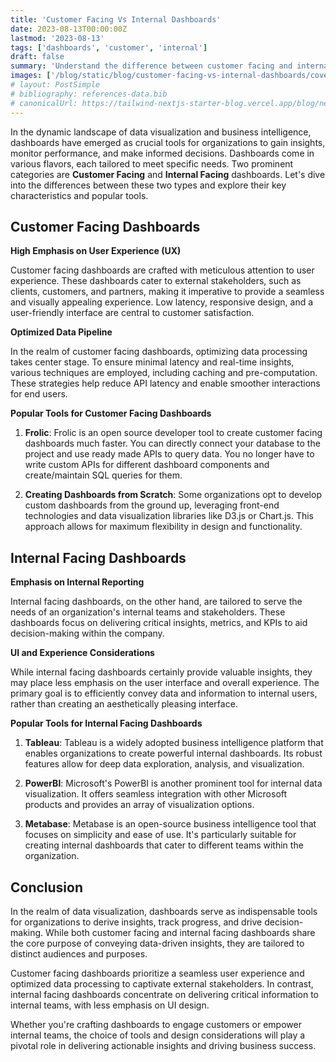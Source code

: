```yaml
---
title: 'Customer Facing Vs Internal Dashboards'
date: 2023-08-13T00:00:00Z
lastmod: '2023-08-13'
tags: ['dashboards', 'customer', 'internal']
draft: false
summary: 'Understand the difference between customer facing and internal dashboards. Customer facing dashboards are integrated into the consumer product and has high emphasis on UX and branding. Whereas internal dashboards are used for internal reporting'
images: ['/blog/static/blog/customer-facing-vs-internal-dashboards/cover.png']
# layout: PostSimple
# bibliography: references-data.bib
# canonicalUrl: https://tailwind-nextjs-starter-blog.vercel.app/blog/new-features-in-v1/
---
```


In the dynamic landscape of data visualization and business intelligence, dashboards have emerged as crucial tools for organizations to gain insights, monitor performance, and make informed decisions. Dashboards come in various flavors, each tailored to meet specific needs. Two prominent categories are **Customer Facing** and **Internal Facing** dashboards. Let's dive into the differences between these two types and explore their key characteristics and popular tools.

## Customer Facing Dashboards

**High Emphasis on User Experience (UX)**

Customer facing dashboards are crafted with meticulous attention to user experience. These dashboards cater to external stakeholders, such as clients, customers, and partners, making it imperative to provide a seamless and visually appealing experience. Low latency, responsive design, and a user-friendly interface are central to customer satisfaction.

**Optimized Data Pipeline**

In the realm of customer facing dashboards, optimizing data processing takes center stage. To ensure minimal latency and real-time insights, various techniques are employed, including caching and pre-computation. These strategies help reduce API latency and enable smoother interactions for end users.

**Popular Tools for Customer Facing Dashboards**

1. **Frolic**: Frolic is an open source developer tool to create customer facing dashboards much faster. You can directly connect your database to the project and use ready made APIs to query data. You no longer have to write custom APIs for different dashboard components and create/maintain SQL queries for them.

2. **Creating Dashboards from Scratch**: Some organizations opt to develop custom dashboards from the ground up, leveraging front-end technologies and data visualization libraries like D3.js or Chart.js. This approach allows for maximum flexibility in design and functionality.

## Internal Facing Dashboards

**Emphasis on Internal Reporting**

Internal facing dashboards, on the other hand, are tailored to serve the needs of an organization's internal teams and stakeholders. These dashboards focus on delivering critical insights, metrics, and KPIs to aid decision-making within the company.

**UI and Experience Considerations**

While internal facing dashboards certainly provide valuable insights, they may place less emphasis on the user interface and overall experience. The primary goal is to efficiently convey data and information to internal users, rather than creating an aesthetically pleasing interface.

**Popular Tools for Internal Facing Dashboards**

1. **Tableau**: Tableau is a widely adopted business intelligence platform that enables organizations to create powerful internal dashboards. Its robust features allow for deep data exploration, analysis, and visualization.

2. **PowerBI**: Microsoft's PowerBI is another prominent tool for internal data visualization. It offers seamless integration with other Microsoft products and provides an array of visualization options.

3. **Metabase**: Metabase is an open-source business intelligence tool that focuses on simplicity and ease of use. It's particularly suitable for creating internal dashboards that cater to different teams within the organization.

## Conclusion

In the realm of data visualization, dashboards serve as indispensable tools for organizations to derive insights, track progress, and drive decision-making. While both customer facing and internal facing dashboards share the core purpose of conveying data-driven insights, they are tailored to distinct audiences and purposes.

Customer facing dashboards prioritize a seamless user experience and optimized data processing to captivate external stakeholders. In contrast, internal facing dashboards concentrate on delivering critical information to internal teams, with less emphasis on UI design.

Whether you're crafting dashboards to engage customers or empower internal teams, the choice of tools and design considerations will play a pivotal role in delivering actionable insights and driving business success.
